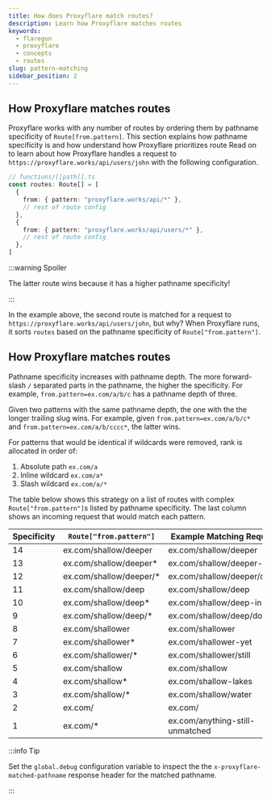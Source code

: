```yaml
---
title: How does Proxyflare match routes?
description: Learn how Proxyflare matches routes
keywords:
  - flaregun
  - proxyflare
  - concepts
  - routes
slug: pattern-matching
sidebar_position: 2
---
```


## How Proxyflare matches routes

Proxyflare works with any number of routes by ordering them by pathname specificity of `Route[from.pattern]`. This section explains how pathname specificity is and how understand how Proxyflare prioritizes route Read on to learn about how Proxyflare handles a request to `https://proxyflare.works/api/users/john` with the following configuration.

```ts
// functions/[[path]].ts
const routes: Route[] = [
  {
    from: { pattern: "proxyflare.works/api/*" },
    // rest of route config
  },
  {
    from: { pattern: "proxyflare.works/api/users/*" },
    // rest of route config
  },
]
```

:::warning Spoiler

The latter route wins because it has a higher pathname specificity!

:::

In the example above, the second route is matched for a request to `https://proxyflare.works/api/users/john`, but why? When Proxyflare runs, it sorts `routes` based on the pathname specificity of `Route["from.pattern"]`.

## How Proxyflare matches routes

Pathname specificity increases with pathname depth. The more forward-slash `/` separated parts in the pathname, the higher the specificity. For example, `from.pattern=ex.com/a/b/c` has a pathname depth of three.

Given two patterns with the same pathname depth, the one with the the longer trailing slug wins.
For example, given `from.pattern=ex.com/a/b/c*` and `from.pattern=ex.com/a/b/cccc*`, the latter wins.

For patterns that would be identical if wildcards were removed, rank is allocated in order of:

1. Absolute path `ex.com/a`
2. Inline wildcard `ex.com/a*`
3. Slash wildcard `ex.com/a/*`

The table below shows this strategy on a list of routes with complex `Route["from.pattern"]`s listed by pathname specificity.
The last column shows an incoming request that would match each pattern.

| Specificity | `Route["from.pattern"]`  | Example Matching Request        |
| ----------- | ------------------------ | ------------------------------- |
| 14          | ex.com/shallow/deeper    | ex.com/shallow/deeper           |
| 13          | ex.com/shallow/deeper\*  | ex.com/shallow/deeper-in        |
| 12          | ex.com/shallow/deeper/\* | ex.com/shallow/deeper/down      |
| 11          | ex.com/shallow/deep      | ex.com/shallow/deep             |
| 10          | ex.com/shallow/deep\*    | ex.com/shallow/deep-in          |
| 9           | ex.com/shallow/deep/\*   | ex.com/shallow/deep/down        |
| 8           | ex.com/shallower         | ex.com/shallower                |
| 7           | ex.com/shallower\*       | ex.com/shallower-yet            |
| 6           | ex.com/shallower/\*      | ex.com/shallower/still          |
| 5           | ex.com/shallow           | ex.com/shallow                  |
| 4           | ex.com/shallow\*         | ex.com/shallow-lakes            |
| 3           | ex.com/shallow/\*        | ex.com/shallow/water            |
| 2           | ex.com/                  | ex.com/                         |
| 1           | ex.com/\*                | ex.com/anything-still-unmatched |

:::info Tip

Set the `global.debug` configuration variable to inspect the the `x-proxyflare-matched-pathname` response header for the matched pathname.

:::
